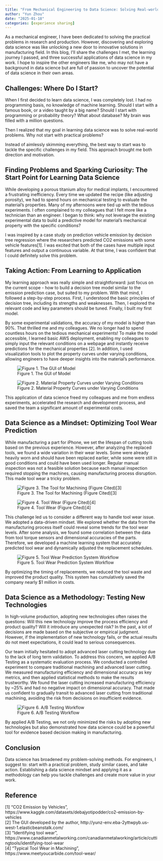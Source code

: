 ```yaml
---
title: "From Mechanical Engineering to Data Science: Solving Real-world Manufacturing Problems"
author: "Yun Zhou"
date: "2025-01-18"
categories: [experience sharing]
---
```


As a mechanical engineer, I have been dedicated to solving the practical problems in research and production. However, discovering and exploring data science was like unlocking a new door to innovative solutions in manufacturing field. In this blog, I’ll share the challenges I met, the learning journey I passed, and three successful applications of data science in my work. I hope to inspire the other engineers like me, who may not have a background in data science but are full of passion to  uncover the potential of data science in their own areas.

## Challenges: Where Do I Start?

When I first decided to learn data science, I was completely lost. I had no programming basis, no knowledge of machine learning. Should I start with a famous book, or a video taught by a big name? Should I start with programming or probability theory? What about database? My brain was filled with a million questions.

Then I realized that my goal in learning data science was to solve real-world problems. Why not start with practical problems?

Instead of aimlessly skimming everything, the best way to start was to tackle the specific challenges in my field. This approach brought me both direction and motivation.

## Finding Problems and Sparking Curiosity: The Start Point for Learning Data Science

While developing a porous titanium alloy for medical implants, I encountered a frustrating inefficiency. Every time we updated the recipe (like adjusting porosity), we had to spend hours on mechanical  testing to evaluate the material’s properties. Many of my afternoons were tied up with the tedious experiments. I often complained to my colleagues that I felt more like a technician than an engineer. I began to think: why not leverage the existing experimental data to build a predictive model for material’s mechanical property with the specific conditions?

I was inspired by a case study on prediction vehicle emission by decision tree regression where the researchers predicted CO2 emissions with some vehicle features[1]. I was excited that both of the cases have multiple input features and output a continuous variable. At that time, I was confident that I could definitely solve this problem.

## Taking Action: From Learning to Application

My learning approach was really simple and straightforward: just focus on the current scope - how to build a decision tree model similar to the emission prediction case, but suited to my problem. With that mind, I followed a step-by-step process. First, I understood the basic principles of decision tree, including its strengths and weaknesses. Then, I explored the relevant code and key parameters should be tuned. Finally, I built my first model.

By some experimental validations, the accuracy of my model is higher than 90%. That thrilled me and my colleagues. We no longer had to spend countless hours on  the tedious mechanical experiments! To make the model accessible, I learned basic AWS deployment, enabling my colleagues to simply input the relevant conditions on a webpage and instantly receive predictions for the mechanical properties [2]. In addition, I used visualization tools to plot the property curves under varying conditions, allowing engineers to have deeper insights into the material’s performance.

![Figure 1. The GUI of Model](gui.jpg)  

![Figure 2. Material Property Curves under Varying Conditions](curves.jpg)  

This application of data science freed my colleagues and me from endless experiments, accelerated the research and development process, and saved the team a significant amount of experimental costs.

## Data Science as a Mindset: Optimizing Tool Wear Prediction

While manufacturing a part for iPhone, we set the lifespan of cutting tools based on the previous experience. However, after analyzing the replaced tools, we found a wide variation in their wear levels. Some were already heavily worn and should have been replaced earlier, while some were still in good conditions and could have been used longer. Regular manual inspection was not a feasible solution because each manual inspection required stopping the machines, causing manufacturing process disruption. This made tool wear a tricky problem.

![Figure 3. The Tool for Machining (Figure Cited)[3]](tool.jpg) 

![Figure 4. Tool Wear (Figure Cited)[4]](wear.jpg) 

This challenge led us to consider a different way to handle tool wear issue. We adopted a data-driven mindset. We explored whether the data from the manufacturing process itself could reveal some trends for the tool wear levels. After some analysis, we found some correlation between the data from tool torque sensors and dimensional accuracies of the parts. Therefore, we developed a machine learning system that accurately predicted tool wear and dynamically adjusted the replacement schedules. 

![Figure 5. Tool Wear Prediction System Workflow](wearworkflow.jpg) 

By optimizing the timing of replacements, we reduced the tool waste and improved the product quality. This system has cumulatively saved the company nearly $1 million in costs.

## Data Science as a Methodology: Testing New Technologies

In high-volume production, adopting new technologies often raises the questions: Will this new technology improve the process efficiency and product quality? Will it introduce any unexpected risk? In the past, a lot of decisions are made based on the subjective or empirical judgment. However, if the implementation of new technology fails, or the actual results do not meet expectations, it could lead to serious consequences. 

Our team initially hesitated to adopt advanced laser cutting technology due to the lack of long term validation. To address this concern, we applied A/B Testing as a systematic evaluation process. We conducted a controlled experiment to compare traditional machining and advanced laser cutting. We measured manufacturing efficiency and dimensional accuracy as key metrics, and then applied statistical methods to make the results trustworthy. We found the laser cutting increased manufacturing efficiency by ~25% and had no negative impact on dimensional accuracy. That made us confident to gradually transit to advanced laser cutting from traditional machining, avoiding the risk from decisions on insufficient evidence. 

![Figure 6. A/B Testing Workflow](abworkflow.jpg) 

By applied A/B Testing, we not only minimized the risks by adopting new technologies but also demonstrated how data science could be a powerful tool for evidence based decision making in manufacturing.

## Conclusion

Data science has broadened my problem-solving methods. For engineers, I suggest to: start with a practical problem, study similar cases, and take action. Establishing a data science mindset and applying it as a methodology can help you tackle challenges and create more value in your work.

## Reference

[1] “CO2 Emission by Vehicles”, https://www.kaggle.com/datasets/debajyotipodder/co2-emission-by-vehicles     
[2] The GUI developed by the author, http://yunz-env.eba-2yttwpyb.us-west-1.elasticbeanstalk.com/      
[3] “Identifying tool wear”, https://www.canadianmetalworking.com/canadianmetalworking/article/cuttingtools/identifying-tool-wear      
[4] “Typical Tool Wear in Machining”, https://www.meetyoucarbide.com/tool-wear/      





